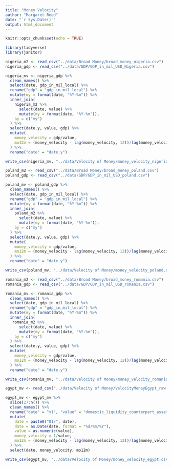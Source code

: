 ```yaml
---
title: "Money Velocity"
author: "Margaret Reed"
date: "`r Sys.Date()`"
output: html_document
---
```


```r
knitr::opts_chunk$set(echo = TRUE)
```

```r
library(tidyverse)
library(janitor)
```

```r
nigeria_m2 <- read_csv("../data/Broad Money/broad_money_nigeria.csv")
nigeria_gdp <- read_csv("../data/GDP/GDP_in_mil_USD_Nigeria.csv")

nigeria_mv <- nigeria_gdp %>%
  clean_names() %>%
  select(date, gdp_in_mil_local) %>%
  rename("gdp" = "gdp_in_mil_local") %>%
  mutate(my = format(date, "%Y-%m")) %>%
  inner_join(
    nigeria_m2 %>%
      select(date, value) %>%
      mutate(my = format(date, "%Y-%m")),
    by = c("my")
  ) %>%
  select(date.y, value, gdp) %>%
  mutate(
    money_velocity = gdp/value,
    mo12m = (money_velocity - lag(money_velocity, 12))/lag(money_velocity, 12)
  ) %>%
  rename("date" = "date.y")

write_csv(nigeria_mv, "../data/Velocity of Money/money_velocity_nigeria.csv")
```


```r
poland_m2 <- read_csv("../data/Broad Money/broad_money_poland.csv")
poland_gdp <- read_csv("../data/GDP/GDP_in_mil_USD_poland.csv")

poland_mv <- poland_gdp %>%
  clean_names() %>%
  select(date, gdp_in_mil_local) %>%
  rename("gdp" = "gdp_in_mil_local") %>%
  mutate(my = format(date, "%Y-%m")) %>%
  inner_join(
    poland_m2 %>%
      select(date, value) %>%
      mutate(my = format(date, "%Y-%m")),
    by = c("my")
  ) %>%
  select(date.y, value, gdp) %>%
  mutate(
    money_velocity = gdp/value,
    mo12m = (money_velocity - lag(money_velocity, 12))/lag(money_velocity, 12)
  ) %>%
  rename("date" = "date.y")

write_csv(poland_mv, "../data/Velocity of Money/money_velocity_poland.csv")
```


```r
romania_m2 <- read_csv("../data/Broad Money/broad_money_romania.csv")
romania_gdp <- read_csv("../data/GDP/GDP_in_mil_USD_romania.csv")

romania_mv <- romania_gdp %>%
  clean_names() %>%
  select(date, gdp_in_mil_local) %>%
  rename("gdp" = "gdp_in_mil_local") %>%
  mutate(my = format(date, "%Y-%m")) %>%
  inner_join(
   romania_m2 %>%
      select(date, value) %>%
      mutate(my = format(date, "%Y-%m")),
    by = c("my")
  ) %>%
  select(date.y, value, gdp) %>%
  mutate(
    money_velocity = gdp/value,
    mo12m = (money_velocity - lag(money_velocity, 12))/lag(money_velocity, 12)
  ) %>%
  rename("date" = "date.y")

write_csv(romania_mv, "../data/Velocity of Money/money_velocity_romania.csv")
```

```r
egypt_mv <- read_csv("../data/Velocity of Money/VelocityMoneyEgypt_raw.csv")

egypt_mv <- egypt_mv %>%
  slice(27:n()) %>%
  clean_names() %>%
  rename("date" = "x1", "value" = "domestic_liquidity_counterpart_assets_m2_percent_of_gdp") %>%
  mutate(
    date = paste0("01/", date),
    date = as.Date(date, format = "%d/%m/%Y"),
    value = as.numeric(value),
    money_velocity = 1/value,
    mo12m = (money_velocity - lag(money_velocity, 12))/lag(money_velocity, 12)
  ) %>%
  select(date, money_velocity, mo12m)

write_csv(egypt_mv, "../data/Velocity of Money/money_velocity_egypt.csv")
```


